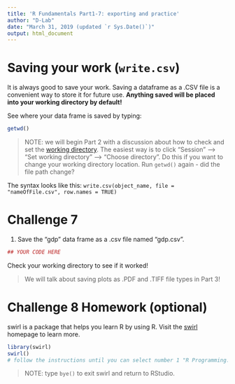 ```yaml
---
title: 'R Fundamentals Part1-7: exporting and practice'
author: "D-Lab"
date: "March 31, 2019 (updated `r Sys.Date()`)"
output: html_document
---
```


# Saving your work (`write.csv`)  

It is always good to save your work. Saving a dataframe as a .CSV file is a convenient way to store it for future use. **Anything saved will be placed into your working directory by default!** 

See where your data frame is saved by typing: 

```r
getwd()
```

> NOTE: we will begin Part 2 with a discussion about how to check and set the [working directory](https://en.wikipedia.org/wiki/Working_directory). The easiest way is to click "Session" --> "Set working directory" --> "Choose directory". Do this if you want to change your working directory location. Run `getwd()` again - did the file path change?  

The syntax looks like this:
`write.csv(object_name, file = "nameOfFile.csv", row.names = TRUE)`

# **Challenge 7**

1. Save the "gdp" data frame as a .csv file named "gdp.csv". 

```r
## YOUR CODE HERE
```

Check your working directory to see if it worked!  

> We will talk about saving plots as .PDF and .TIFF file types in Part 3!  

# **Challenge 8** Homework (optional)

swirl is a package that helps you learn R by using R. Visit the [swirl](http://swirlstats.com/) homepage to learn more. 

```r
library(swirl)
swirl()
# follow the instructions until you can select number 1 "R Programming: The basics of programming in R"
```

> NOTE: type `bye()` to exit swirl and return to RStudio. 

<div class="tocify-extend-page" data-unique="tocify-extend-page" style="height: 0;"></div>